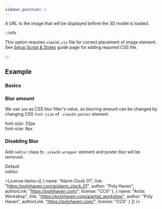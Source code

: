 ```yaml
---
sidebar_position: 1
---
```



<OptionDescriptor type="string | null" defaultVal="null" />

A URL to the image that will be displayed before the 3D model is loaded.

:::info

This option requires `view3d.css` file for correct placement of image element.
See [Setup Script & Styles](/docs/quick-start#setup-script--styles) guide page for adding required CSS file.

:::

## Example
### Basics
<View3D
  src="/egjs-view3d/model/draco/alarm.glb"
  envmap="/egjs-view3d/texture/artist_workshop_1k.hdr"
  poster="/egjs-view3d/poster/alarm.png"
  showExampleCode />

### Blur amount
We use `1em` as CSS blur filter's value, so blurring amount can be changed by changing CSS `font-size` of `.view3d-poster` element.

<div className="columns">
  <div className="column has-text-centered">
    <span className="subtitle">font-size: 32px</span>
  </div>
  <div className="column has-text-centered">
    <span className="subtitle">font-size: 8px</span>
  </div>
</div>
<div className="columns">
  <div className="column">
    <View3D
      src="/egjs-view3d/model/draco/alarm.glb"
      envmap="/egjs-view3d/texture/artist_workshop_1k.hdr"
      poster="/egjs-view3d/poster/alarm.png"
      autoInit={false}
      style={{ fontSize: "32px" }}
      showExampleCode />
  </div>
  <div className="column">
    <View3D
      src="/egjs-view3d/model/draco/alarm.glb"
      envmap="/egjs-view3d/texture/artist_workshop_1k.hdr"
      poster="/egjs-view3d/poster/alarm.png"
      autoInit={false}
      style={{ fontSize: "8px" }}
      showExampleCode />
  </div>
</div>

### Disabling Blur
Add `noblur` class to `.view3d-wrapper` element and poster blur will be removed.
<div className="columns">
  <div className="column has-text-centered">
    <span className="subtitle">Default</span>
  </div>
  <div className="column has-text-centered">
    <span className="subtitle">noblur</span>
  </div>
</div>
<div className="columns">
  <div className="column">
    <View3D
      src="/egjs-view3d/model/draco/alarm.glb"
      envmap="/egjs-view3d/texture/artist_workshop_1k.hdr"
      poster="/egjs-view3d/poster/alarm.png"
      autoInit={false}
      showExampleCode />
  </div>
  <div className="column">
    <View3D
      className="noblur"
      src="/egjs-view3d/model/draco/alarm.glb"
      envmap="/egjs-view3d/texture/artist_workshop_1k.hdr"
      poster="/egjs-view3d/poster/alarm.png"
      autoInit={false}
      showExampleCode />
  </div>
</div>

<License items={[
  {
    name: "Alarm Clock 01",
    link: "https://polyhaven.com/a/alarm_clock_01",
    author: "Poly Haven",
    authorLink: "https://polyhaven.com/",
    license: "CC0"
  },
  {
    name: "Artist Workshop",
    link: "https://polyhaven.com/a/artist_workshop",
    author: "Poly Haven",
    authorLink: "https://polyhaven.com/",
    license: "CC0"
  }
]} />
